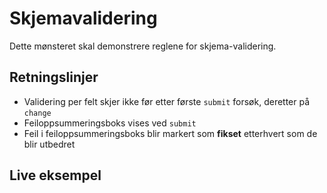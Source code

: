 
# Skjemavalidering

<Ingress>Dette mønsteret skal demonstrere reglene for skjema-validering.</Ingress>

## Retningslinjer

- Validering per felt skjer ikke før etter første `submit` forsøk,  deretter på `change`
- Feiloppsummeringsboks vises ved `submit`
- Feil i feiloppsummeringsboks blir markert som **fikset** etterhvert som de blir utbedret

## Live eksempel

<Example>
    <FormValidationExampleD />
</Example>